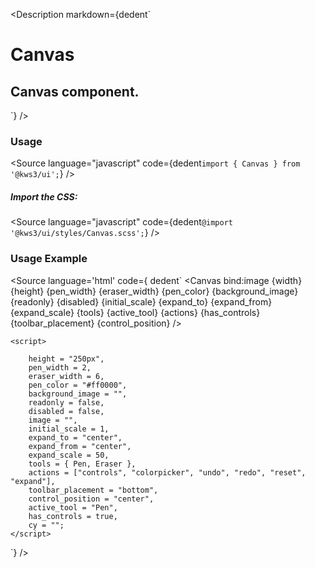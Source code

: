 
<Description
  markdown={dedent`
# Canvas
## Canvas component.
`}
/>

<Meta of={Stories} />
<Canvas of={Stories.Main} />
<Controls />

### Usage
<Source
  language="javascript"
  code={dedent`import { Canvas } from '@kws3/ui';`}
/>

##### Import the CSS:

<Source
  language="javascript"
  code={dedent`@import '@kws3/ui/styles/Canvas.scss';`}
/>

### Usage Example
<Source
  language='html'
  code={ dedent`
      <Canvas
        bind:image
        {width}
        {height}
        {pen_width}
        {eraser_width}
        {pen_color}
        {background_image}
        {readonly}
        {disabled}
        {initial_scale}
        {expand_to}
        {expand_from}
        {expand_scale}
        {tools}
        {active_tool}
        {actions}
        {has_controls}
        {toolbar_placement}
        {control_position}
        />
    
    <script>
      
        height = "250px",
        pen_width = 2,
        eraser_width = 6,
        pen_color = "#ff0000",
        background_image = "",
        readonly = false,
        disabled = false,
        image = "",
        initial_scale = 1,
        expand_to = "center",
        expand_from = "center",
        expand_scale = 50,
        tools = { Pen, Eraser },
        actions = ["controls", "colorpicker", "undo", "redo", "reset", "expand"],
        toolbar_placement = "bottom",
        control_position = "center",
        active_tool = "Pen",
        has_controls = true,
        cy = "";
    </script>
  `}
/>
